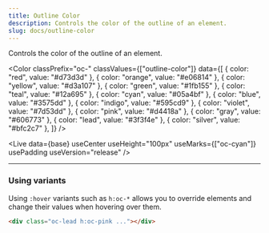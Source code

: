 ```yaml
---
title: Outline Color
description: Controls the color of the outline of an element.
slug: docs/outline-color
---
```



Controls the color of the outline of an element.

<Color
  classPrefix="oc-"
  classValues={["outline-color"]}
  data={[
    { color: "red", value: "#d73d3d" },
    { color: "orange", value: "#e06814" },
    { color: "yellow", value: "#d3a107" },
    { color: "green", value: "#1fb155" },
    { color: "teal", value: "#12a695" },
    { color: "cyan", value: "#05a4bf" },
    { color: "blue", value: "#3575dd" },
    { color: "indigo", value: "#595cd9" },
    { color: "violet", value: "#7d53dd" },
    { color: "pink", value: "#d4418a" },
    { color: "gray", value: "#606773" },
    { color: "lead", value: "#3f3f4e" },
    { color: "silver", value: "#bfc2c7" },
  ]}
/>

<Live
  data={base}
  useCenter
  useHeight="100px"
  useMarks={["oc-cyan"]}
  usePadding
  useVersion="release"
/>

---

### Using variants

Using `:hover` variants such as `h:oc-*` allows you to override elements and change their values when hovering over them.

```html "h:oc-pink"
<div class="oc-lead h:oc-pink ..."></div>
```
